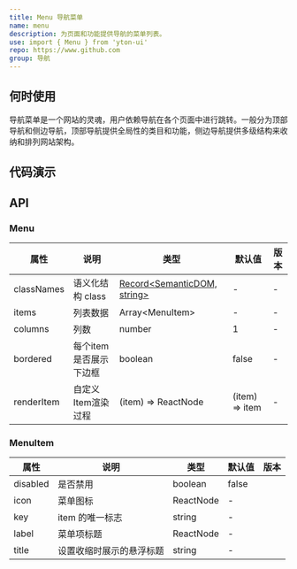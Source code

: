 ```yaml
---
title: Menu 导航菜单
name: menu
description: 为页面和功能提供导航的菜单列表。
use: import { Menu } from 'yton-ui'
repo: https://www.github.com
group: 导航
---
```


## 何时使用

导航菜单是一个网站的灵魂，用户依赖导航在各个页面中进行跳转。一般分为顶部导航和侧边导航，顶部导航提供全局性的类目和功能，侧边导航提供多级结构来收纳和排列网站架构。


## 代码演示


<CodeShow className="mb-2" src="../menu/demo/horizontal.tsx" title="顶部导航" desc="通过设置 `mode` 为horizontal，可以显示为水平的顶部导航菜单。" />

<List columns={2}>
  <CodeShow src="../menu/demo/inline.tsx" title="侧边导航" desc="通过设置 `mode` 为inline，可以显示为内联的菜单。" />
  <CodeShow src="../menu/demo/vertical.tsx" title="垂直菜单" desc="通过设置 `mode` 为vertical，可以显示为垂直菜单。" />
</List>

## API

### Menu

| 属性 | 说明 | 类型 | 默认值 | 版本 |
| --- | --- | --- | --- | --- |
| classNames | 语义化结构 class | [Record\<SemanticDOM, string>](#semantic-dom) | - | - |
| items | 列表数据 | Array\<MenuItem> | - | - |
| columns | 列数 | number | 1 | - |
| bordered | 每个item是否展示下边框 | boolean | false | - |
| renderItem | 自定义Item渲染过程 | (item) => ReactNode | (item) => item | - |

### MenuItem

| 属性 | 说明 | 类型 | 默认值 | 版本 |
| --- | --- | --- | --- | --- |
| disabled | 是否禁用                 | boolean   | false  |        |
| icon     | 菜单图标                 | ReactNode | -      |        |
| key      | item 的唯一标志          | string    | -      |        |
| label    | 菜单项标题               | ReactNode | -      |        |
| title    | 设置收缩时展示的悬浮标题 | string    | -      |        |




